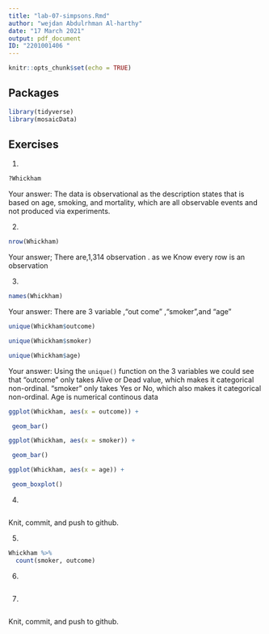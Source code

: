 ```yaml
---
title: "lab-07-simpsons.Rmd"
author: "wejdan Abdulrhman Al-harthy"
date: "17 March 2021"
output: pdf_document
ID: "2201001406 "
---
```


```r
knitr::opts_chunk$set(echo = TRUE)
```

## Packages

```r
library(tidyverse) 
library(mosaicData)
```


## Exercises


1.  
```r
?Whickham
```
    
Your answer:
The data is observational as the description states that is based on age, smoking, and mortality, which are all observable events and not produced via experiments.

2.  
```r
nrow(Whickham)
```

Your answer; There are,1,314 observation . as we Know every row is an observation

3.
```r
names(Whickham)
```

Your answer:  There are 3 variable ,"out come" ,"smoker",and "age"

```r
unique(Whickham$outcome)

unique(Whickham$smoker)

unique(Whickham$age)
```

Your answer: 
Using the `unique()` function on the 3 variables we could see that "outcome" only takes Alive or Dead value, which makes it categorical non-ordinal. "smoker" only takes Yes or No, which also makes it categorical non-ordinal. Age is numerical continous data

```r
ggplot(Whickham, aes(x = outcome)) +

 geom_bar()
```


```r
ggplot(Whickham, aes(x = smoker)) +

 geom_bar()
```

```r
ggplot(Whickham, aes(x = age)) +

 geom_boxplot()

```


4. 

```r

```

Knit, commit, and push to github.

5. 

```r
Whickham %>%
  count(smoker, outcome)
```

6.

```r

```

7. 

```r

```

Knit, commit, and push to github.